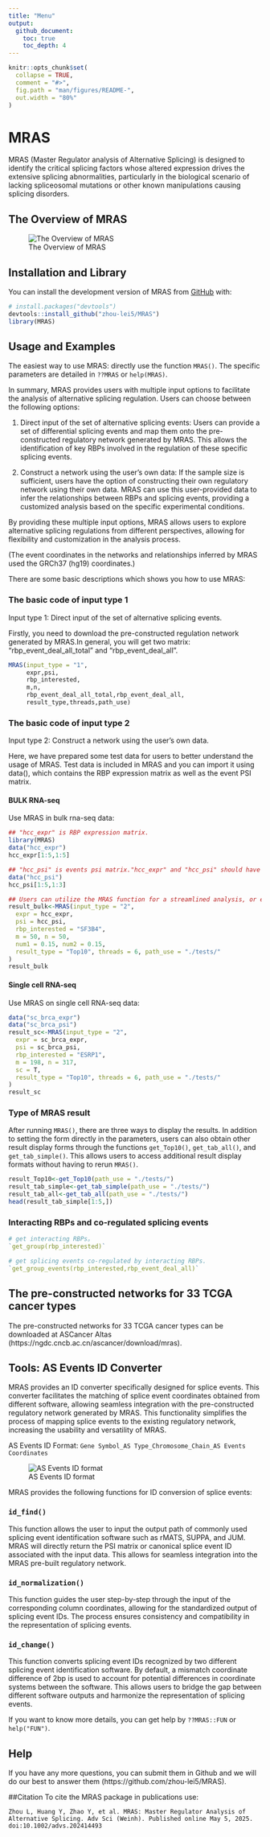 ```yaml
---
title: "Menu"
output: 
  github_document:
    toc: true
    toc_depth: 4
---
```


<!-- README.md is generated from README.Rmd. Please edit that file -->

```r
knitr::opts_chunk$set(
  collapse = TRUE,
  comment = "#>",
  fig.path = "man/figures/README-",
  out.width = "80%"
)
```
# MRAS

<!-- badges: start -->
<!-- badges: end -->

MRAS (Master Regulator analysis of Alternative Splicing) is designed to identify the critical splicing factors whose altered expression drives the extensive splicing abnormalities, particularly in the biological scenario of lacking spliceosomal mutations or other known manipulations causing splicing disorders.


## The Overview of MRAS
![The Overview of MRAS](png/Figure1.png)


## Installation and Library

You can install the development version of MRAS from [GitHub](https://github.com/) with:

``` r
# install.packages("devtools")
devtools::install_github("zhou-lei5/MRAS")
library(MRAS)
```

## Usage and Examples
The easiest way to use MRAS: directly use the function `MRAS()`. The specific parameters are detailed in `??MRAS` or `help(MRAS)`.

In summary, MRAS provides users with multiple input options to facilitate the analysis of alternative splicing regulation. Users can choose between the following options:

1) Direct input of the set of alternative splicing events: Users can provide a set of differential splicing events and map them onto the pre-constructed regulatory network generated by MRAS. This allows the identification of key RBPs involved in the regulation of these specific splicing events.

2) Construct a network using the user's own data: If the sample size is sufficient, users have the option of constructing their own regulatory network using their own data. MRAS can use this user-provided data to infer the relationships between RBPs and splicing events, providing a customized analysis based on the specific experimental conditions.

By providing these multiple input options, MRAS allows users to explore alternative splicing regulations from different perspectives, allowing for flexibility and customization in the analysis process.

(The event coordinates in the networks and relationships inferred by MRAS used the GRCh37 (hg19) coordinates.)

There are some basic descriptions which shows you how to use MRAS:

### The basic code of input type 1
Input type 1: Direct input of the set of alternative splicing events.

Firstly, you need to download the pre-constructed regulation network generated by MRAS.In general, you will get two matrix: "rbp_event_deal_all_total" and "rbp_event_deal_all".
```r
MRAS(input_type = "1",
     expr,psi,
     rbp_interested,
     m,n,
     rbp_event_deal_all_total,rbp_event_deal_all,
     result_type,threads,path_use)

```
### The basic code of input type 2
Input type 2: Construct a network using the user's own data.

Here, we have prepared some test data for users to better understand the usage of MRAS.
Test data is included in MRAS and you can import it using data(), which contains the RBP expression matrix as well as the event PSI matrix.

#### BULK RNA-seq
Use MRAS in bulk rna-seq data:
```r
## "hcc_expr" is RBP expression matrix.
library(MRAS)
data("hcc_expr")
hcc_expr[1:5,1:5]
```
```r
## "hcc_psi" is events psi matrix."hcc_expr" and "hcc_psi" should have same column names.
data("hcc_psi")
hcc_psi[1:5,1:3]
```


```r
## Users can utilize the MRAS function for a streamlined analysis, or execute individual steps separately if they prefer to have more control over specific aspects of the analysis.
result_bulk<-MRAS(input_type = "2",
  expr = hcc_expr,
  psi = hcc_psi,
  rbp_interested = "SF3B4",
  m = 50, n = 50,
  num1 = 0.15, num2 = 0.15,
  result_type = "Top10", threads = 6, path_use = "./tests/"
)
result_bulk
```


#### Single cell RNA-seq
Use MRAS on single cell RNA-seq data:

```r
data("sc_brca_expr")
data("sc_brca_psi")
result_sc<-MRAS(input_type = "2",
  expr = sc_brca_expr,
  psi = sc_brca_psi,
  rbp_interested = "ESRP1",
  m = 198, n = 317,
  sc = T,
  result_type = "Top10", threads = 6, path_use = "./tests/"
)
result_sc
```

### Type of MRAS result

After running `MRAS()`, there are three ways to display the results. In addition to setting the form directly in the parameters, users can also obtain other result display forms through the functions `get_Top10()`, `get_tab_all()`, and `get_tab_simple()`. This allows users to access additional result display formats without having to rerun `MRAS()`.


```r
result_Top10<-get_Top10(path_use = "./tests/")
result_tab_simple<-get_tab_simple(path_use = "./tests/")
result_tab_all<-get_tab_all(path_use = "./tests/")
head(result_tab_simple[1:5,])
```


### Interacting RBPs and co-regulated splicing events

```r
# get interacting RBPs。
`get_group(rbp_interested)`

# get splicing events co-regulated by interacting RBPs.
`get_group_events(rbp_interested,rbp_event_deal_all)`

```
## The pre-constructed networks for 33  TCGA cancer types

The pre-constructed networks for 33  TCGA cancer types can be downloaded at ASCancer Altas (https://ngdc.cncb.ac.cn/ascancer/download/mras).


## Tools: AS Events ID Converter
MRAS provides an ID converter specifically designed for splice events. This converter facilitates the matching of splice event coordinates obtained from different software, allowing seamless integration with the pre-constructed regulatory network generated by MRAS. This functionality simplifies the process of mapping splice events to the existing regulatory network, increasing the usability and versatility of MRAS.

AS Events ID Format: `Gene Symbol_AS Type_Chromosome_Chain_AS Events Coordinates`


![AS Events ID format](png/ID_format.png)


MRAS provides the following functions for ID conversion of splice events:

### `id_find()`

This function allows the user to input the output path of commonly used splicing event identification software such as rMATS, SUPPA, and JUM. MRAS will directly return the PSI matrix or canonical splice event ID associated with the input data. This allows for seamless integration into the MRAS pre-built regulatory network.

### `id_normalization()`

This function guides the user step-by-step through the input of the corresponding column coordinates, allowing for the standardized output of splicing event IDs. The process ensures consistency and compatibility in the representation of splicing events.

### `id_change()`

This function converts splicing event IDs recognized by two different splicing event identification software. By default, a mismatch coordinate difference of 2bp is used to account for potential differences in coordinate systems between the software. This allows users to bridge the gap between different software outputs and harmonize the representation of splicing events.

If you want to know more details, you can get help by  `??MRAS::FUN` or `help("FUN")`.

## Help
If you have any more questions, you can submit them in Github and we will do our best to answer them (https://github.com/zhou-lei5/MRAS).

##Citation
To cite the MRAS package in publications use:
```shell
Zhou L, Huang Y, Zhao Y, et al. MRAS: Master Regulator Analysis of Alternative Splicing. Adv Sci (Weinh). Published online May 5, 2025. doi:10.1002/advs.202414493
```
